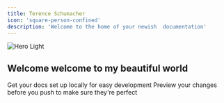 ```yaml
---
title: Terence Schumacher
icon: 'square-person-confined'
description: 'Welcome to the home of your newish  documentation'
---
```


<img
  className="block dark:hidden"
  src="/images/hero-light.svg"
  alt="Hero Light"
/>
## Welcome welcome to my beautiful world

<CardGroup cols={2}>
  <Card
    title="Work Experience"
    icon="pen-to-square"
    href="/development"
  >
    Get your docs set up locally for easy development
  </Card>
  <Card
    title="Projects"
    icon="diagram-project"
    href="/projects/introduction"
  >
    Preview your changes before you push to make sure they're perfect
  </Card>
</CardGroup>

